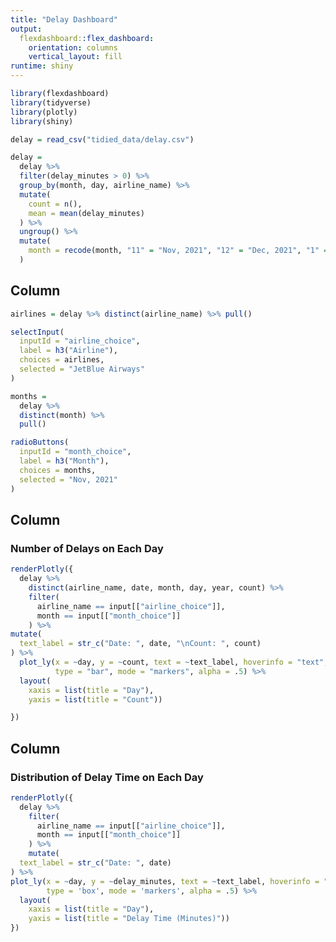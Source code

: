 ```yaml
---
title: "Delay Dashboard"
output: 
  flexdashboard::flex_dashboard:
    orientation: columns
    vertical_layout: fill
runtime: shiny
---
```


<style>                     
.navbar {
  background-color:white;
  border-color:white;
}
.navbar-brand {
color:black!important;
}
</style> 


```r
library(flexdashboard)
library(tidyverse)
library(plotly)
library(shiny)

delay = read_csv("tidied_data/delay.csv")

delay = 
  delay %>% 
  filter(delay_minutes > 0) %>% 
  group_by(month, day, airline_name) %>% 
  mutate(
    count = n(),
    mean = mean(delay_minutes)
  ) %>% 
  ungroup() %>% 
  mutate(
    month = recode(month, "11" = "Nov, 2021", "12" = "Dec, 2021", "1" = "Jan, 2022")
  ) 
```


Column {.sidebar}
-----------------------------------------------------------------------

```r
airlines = delay %>% distinct(airline_name) %>% pull()

selectInput(
  inputId = "airline_choice",
  label = h3("Airline"),
  choices = airlines,
  selected = "JetBlue Airways"
)

months = 
  delay %>% 
  distinct(month) %>% 
  pull()

radioButtons(
  inputId = "month_choice",
  label = h3("Month"),
  choices = months,
  selected = "Nov, 2021"
)
```


Column {data-width=600}
-----------------------------------------------------------------------

### Number of Delays on Each Day 

```r
renderPlotly({
  delay %>%
    distinct(airline_name, date, month, day, year, count) %>% 
    filter(
      airline_name == input[["airline_choice"]],
      month == input[["month_choice"]]
    ) %>% 
mutate(
  text_label = str_c("Date: ", date, "\nCount: ", count)
) %>% 
  plot_ly(x = ~day, y = ~count, text = ~text_label, hoverinfo = "text",
          type = "bar", mode = "markers", alpha = .5) %>% 
  layout(
    xaxis = list(title = "Day"),
    yaxis = list(title = "Count"))

})
```


Column {data-width=600}
-----------------------------------------------------------------------

### Distribution of Delay Time on Each Day

```r
renderPlotly({
  delay %>% 
    filter(
      airline_name == input[["airline_choice"]],
      month == input[["month_choice"]]
    ) %>% 
    mutate(
  text_label = str_c("Date: ", date)
) %>% 
plot_ly(x = ~day, y = ~delay_minutes, text = ~text_label, hoverinfo = "text",
        type = 'box', mode = 'markers', alpha = .5) %>% 
  layout(
    xaxis = list(title = "Day"),
    yaxis = list(title = "Delay Time (Minutes)"))
})
```



